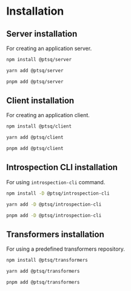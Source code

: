 
# Installation

## Server installation

For creating an application server.

<Tabs groupId="package-manager">
  <TabItem value="npm" label="npm">

```bash
npm install @ptsq/server
```

  </TabItem>
  <TabItem value="yarn" label="Yarn">

```bash
yarn add @ptsq/server
```

  </TabItem>
  <TabItem value="pnpm" label="pnpm">

```bash
pnpm add @ptsq/server
```

  </TabItem>
</Tabs>

## Client installation

For creating an application client.

<Tabs groupId="package-manager">
  <TabItem value="npm" label="npm">

```bash
npm install @ptsq/client
```

  </TabItem>
  <TabItem value="yarn" label="Yarn">

```bash
yarn add @ptsq/client
```

  </TabItem>
  <TabItem value="pnpm" label="pnpm">

```bash
pnpm add @ptsq/client
```

  </TabItem>
</Tabs>

## Introspection CLI installation

For using `introspection-cli` command.

<Tabs groupId="package-manager">
  <TabItem value="npm" label="npm">

```bash
npm install -D @ptsq/introspection-cli
```

  </TabItem>
  <TabItem value="yarn" label="Yarn">

```bash
yarn add -D @ptsq/introspection-cli
```

  </TabItem>
  <TabItem value="pnpm" label="pnpm">

```bash
pnpm add -D @ptsq/introspection-cli
```

  </TabItem>
</Tabs>

## Transformers installation

For using a predefined transformers repository.

<Tabs groupId="package-manager">
  <TabItem value="npm" label="npm">

```bash
npm install @ptsq/transformers
```

  </TabItem>
  <TabItem value="yarn" label="Yarn">

```bash
yarn add @ptsq/transformers
```

  </TabItem>
  <TabItem value="pnpm" label="pnpm">

```bash
pnpm add @ptsq/transformers
```

  </TabItem>
</Tabs>

